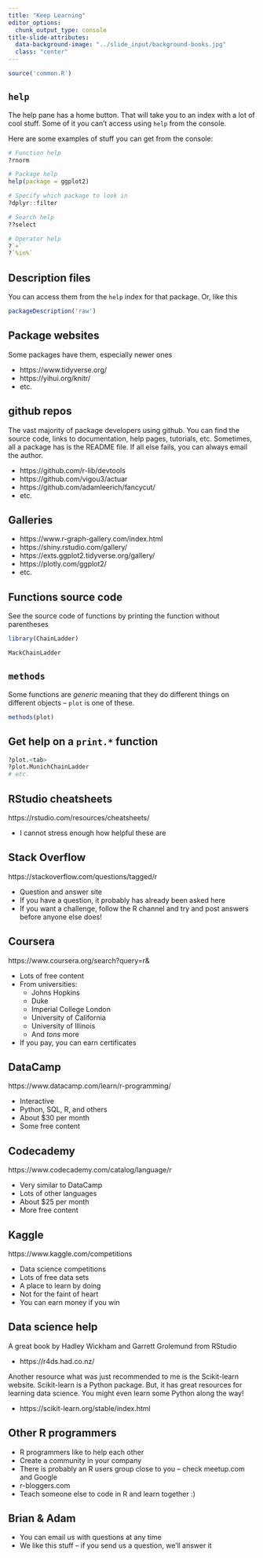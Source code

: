 ---
title: "Keep Learning"
editor_options:
  chunk_output_type: console
title-slide-attributes:
  data-background-image: "../slide_input/background-books.jpg"
  class: "center"
---



```{r include=FALSE}
source('common.R')
```






## `help`

The help pane has a home button.
That will take you to an index with a lot of cool stuff.
Some of it you can't access using `help` from the console.


Here are some examples of stuff you can get from the console:

```{r eval=FALSE}
# Function help
?rnorm

# Package help
help(package = ggplot2)

# Specify which package to look in
?dplyr::filter

# Search help
??select

# Operator help
?`+`
?`%in%`
```






## Description files

You can access them from the `help` index
for that package.
Or, like this

```{r}
packageDescription('raw')
```





## Package websites

Some packages have them,
especially newer ones

* https://www.tidyverse.org/
* https://yihui.org/knitr/
* etc.





## github repos

The vast majority of package developers using github.
You can find the source code, links to documentation,
help pages, tutorials, etc.
Sometimes, all a package has is the README file.
If all else fails, you can always email the author.

* https://github.com/r-lib/devtools
* https://github.com/vigou3/actuar
* https://github.com/adamleerich/fancycut/
* etc.






## Galleries

* https://www.r-graph-gallery.com/index.html
* https://shiny.rstudio.com/gallery/
* https://exts.ggplot2.tidyverse.org/gallery/
* https://plotly.com/ggplot2/
* etc.




## Functions source code

See the source code of functions by printing
the function without parentheses

```{r echo=FALSE}
library(ChainLadder)
```

```{r}
MackChainLadder
```




## `methods`

Some functions are *generic*
meaning that they do different
things on different objects --
`plot` is one of these.

```{r}
methods(plot)
```




## Get help on a `print.*` function

```{r eval=FALSE}
?plot.<tab>
?plot.MunichChainLadder
# etc.
```




## RStudio cheatsheets

https://rstudio.com/resources/cheatsheets/

* I cannot stress enough how helpful these are






## Stack Overflow    

https://stackoverflow.com/questions/tagged/r

* Question and answer site
* If you have a question, it probably has already been asked here
* If you want a challenge, follow the R channel
  and try and post answers before anyone else does!





## Coursera

https://www.coursera.org/search?query=r&

* Lots of free content
* From universities:
    + Johns Hopkins
    + Duke
    + Imperial College London
    + University of California
    + University of Illinois
    + And *tons* more
* If you pay, you can earn certificates




## DataCamp

https://www.datacamp.com/learn/r-programming/

* Interactive
* Python, SQL, R, and others
* About $30 per month
* Some free content




## Codecademy

https://www.codecademy.com/catalog/language/r

* Very similar to DataCamp
* Lots of other languages
* About $25 per month
* More free content




##  Kaggle

https://www.kaggle.com/competitions

* Data science competitions
* Lots of free data sets
* A place to learn by doing
* Not for the faint of heart
* You can earn money if you win





## Data science help

A great book by Hadley Wickham and
Garrett Grolemund from RStudio

* https://r4ds.had.co.nz/


Another resource what was just recommended to me is
the Scikit-learn website.
Scikit-learn is a Python package.
But, it has great resources for learning
data science.
You might even learn some Python along the way!

* https://scikit-learn.org/stable/index.html





## Other R programmers

* R programmers like to help each other
* Create a community in your company
* There is probably an R users group close to you -- check meetup.com and Google
* r-bloggers.com
* Teach someone else to code in R and learn together :)





## Brian & Adam

* You can email us with questions at any time
* We like this stuff -- if you send us a question, we'll answer it





